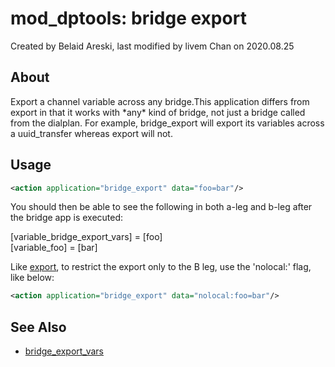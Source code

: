 
# mod_dptools: bridge export 

 Created by  Belaid Areski, last modified by  livem Chan on 2020.08.25

## About

  
Export a channel variable across any bridge.This application differs from export in that it works with \*any\* kind of bridge, not just a bridge called from the dialplan. For example, bridge\_export will export its variables across a uuid\_transfer whereas export will not.

  
## Usage

```xml
<action application="bridge_export" data="foo=bar"/>
```

You should then be able to see the following in both a-leg and b-leg after the bridge app is executed:

[variable_bridge_export_vars] = [foo]  
[variable_foo] = [bar]

  
Like [export](./6586592.mdx#about), to restrict the export only to the B leg, use the 'nolocal:' flag, like below:

```xml
<action application="bridge_export" data="nolocal:foo=bar"/>
```

  
## See Also

* [bridge\_export\_vars](../../Dialplan/Variables-Master-List_16352570.mdx#bridge_export_vars)

  

